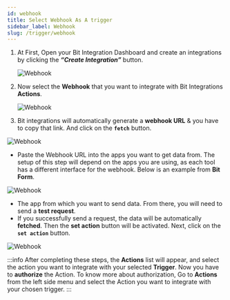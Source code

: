 ```yaml
---
id: webhook
title: Select Webhook As A trigger
sidebar_label: Webhook
slug: /trigger/webhook
---
```




1. At First, Open your Bit Integration Dashboard and create an integrations by clicking the **_“Create Integration”_** button.

   <Image src="trigger/_create-integrations" alt="Webhook" w="1020" h="350" />

2. Now select the **Webhook** that you want to integrate with Bit Integrations **Actions**.

   <Image src="trigger/webhook/select-trigger" alt="Webhook" w="1020" h="350" />

3.	Bit integrations will automatically generate a **webhook URL** & you have to copy that link. And click on the **`fetch`** button.  
   <Image src="trigger/webhook/copy-url" alt="Webhook" w="1020" h="350" />   

   -	Paste the Webhook URL into the apps you want to get data from. The setup of this step will depend on the apps you are using, as each tool has a different interface for the webhook. Below is an example from **Bit Form**.

   <Image src="trigger/webhook/bit-form-webhook-demo" alt="Webhook" w="1020" h="350" />

   -	The app from which you want to send data. From there, you will need to send a **test request**.
   -	If you successfully send a request, the data will be automatically **fetched**. Then the **set action** button will be activated. Next, click on the **`set action`** button.
   <Image src="trigger/webhook/click-set-action-button" alt="Webhook" w="1020" h="350" />


 
<br/>

:::info
  After completing these steps, the **Actions** list will appear, and select the action you want to integrate with your selected **Trigger**. Now you have to **authorize** the Action. To know more about authorization, Go to **Actions** from the left side menu and select the Action you want to integrate with your chosen trigger.
:::

